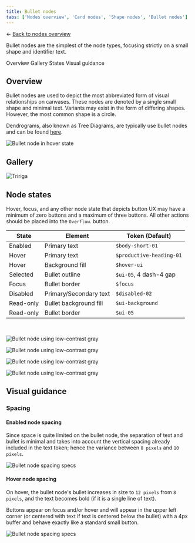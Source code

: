 ```yaml
---
title: Bullet nodes
tabs: ['Nodes overview', 'Card nodes', 'Shape nodes', 'Bullet nodes']
---
```



<- [Back to nodes overview](https://pages.github.ibm.com/cdai-design/pal/patterns/canvas/nodes/nodes-overview)

<PageDescription>

Bullet nodes are the simplest of the node types, focusing strictly on a small shape and identifier text. 

</PageDescription>

<AnchorLinks>
  <AnchorLink>Overview</AnchorLink>
  <AnchorLink>Gallery</AnchorLink>
  <AnchorLink>States</AnchorLink>
  <AnchorLink>Visual guidance</AnchorLink>
</AnchorLinks>

## Overview

Bullet nodes are used to depict the most abbreviated form of visual relationships on canvases. These nodes are denoted by a single small shape and minimal text. Variants may exist in the form of differing shapes. However, the most common shape is a circle.

Dendrograms, also known as Tree Diagrams, are typically use bullet nodes and can be found [here](https://charts.carbondesignsystem.com/?path=/story/complex-charts-tree--dendrogram).

<Row>
  <Column colMd={8} colLg={8}>

![Bullet node in hover state](../images/bulletNodeEnabled.png)

  </Column>
</Row>  

## Gallery


<ImageGallery>


<ImageGalleryImage alt="Tririga" title="Tririga dendrogram" col={4}>

![Tririga](../images/gallery/tririgaDendro.png)

</ImageGalleryImage>  

</ImageGallery>

## Node states

Hover, focus, and any other node state that depicts button UX may have a minimum of zero buttons and a maximum of three buttons. All other actions should be placed into the `Overflow`.  button. 


| State | Element      | Token (Default)     |
| -------- | --------- | ---------- |
| Enabled        | Primary text         | `$body-short-01`          |
| Hover       | Primary text         | `$productive-heading-01`          |
| Hover        | Background fill         | `$hover-ui`          |
| Selected        | Bullet outline         | `$ui-05`, 4 dash-4 gap          |
| Focus        | Bullet border         | `$focus`          |
| Disabled        | Primary/Secondary text         | `$disabled-02`          |
| Read-only        | Bullet background fill         | `$ui-background`          |
| Read-only        | Bullet border         | `$ui-05`          |


<br /> 


<Row>

<Column colLg={12}>
<Tabs>
<Tab label="White theme">

  ![Bullet node using low-contrast gray](../images/BulletNodeWhiteTheme.png)

</Tab>

<Tab label="Gray 10 theme">

  ![Bullet node using low-contrast gray](../images/BulletNodeGray10Theme.png)

</Tab>

<Tab label="Gray 90 theme">

  ![Bullet node using low-contrast gray](../images/BulletNodeGray90Theme.png)

</Tab>

<Tab label="Gray 100 theme">

  ![Bullet node using low-contrast gray](../images/BulletNodeGray100Theme.png)

</Tab>

</Tabs>

</Column>

</Row>




## Visual guidance

### Spacing

#### Enabled node spacing

Since space is quite limited on the bullet node, the separation of text and bullet is minimal and takes into account the vertical spacing already included in the text token; hence the variance between `8 pixels` and `10 pixels`.

<Row>
  <Column colMd={8} colLg={8}>

![Bullet node spacing specs](../images/bulletNodeSpacing.png)

</Column>

</Row>

#### Hover node spacing

On hover, the bullet node's bullet increases in size to `12 pixels` from `8 pixels`, and the text becomes bold (if it is a single line of text).

Buttons appear on focus and/or hover and will appear in the upper left corner (or centered with text if text is centered below the bullet) with a 4px buffer and behave exactly like a standard small button.

<Row>
  <Column colMd={8} colLg={8}>

![Bullet node spacing specs](../images/bulletNodeSpacingHover.png)

</Column>
</Row>
